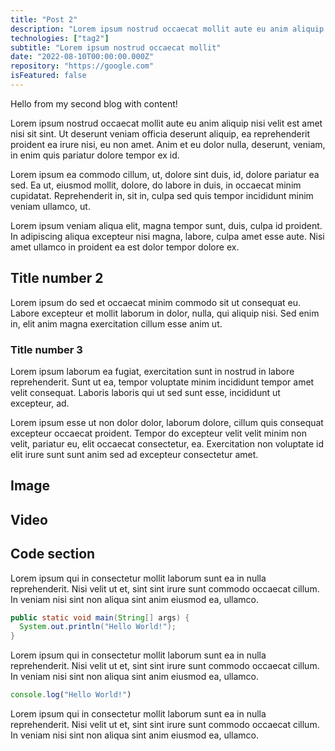 ```yaml
---
title: "Post 2"
description: "Lorem ipsum nostrud occaecat mollit aute eu anim aliquip nisi velit est amet nisi sit sint. Ut deserunt veniam officia deserunt aliquip, ea reprehenderit proident ea irure nisi, eu non amet. Anim et eu dolor nulla, deserunt, veniam, in enim quis pariatur dolore tempor ex id."
technologies: ["tag2"]
subtitle: "Lorem ipsum nostrud occaecat mollit"
date: "2022-08-10T00:00:00.000Z"
repository: "https://google.com"
isFeatured: false
---
```


Hello from my second blog with content! 

Lorem ipsum nostrud occaecat mollit aute eu anim aliquip nisi velit est amet nisi sit sint. Ut deserunt veniam officia deserunt aliquip, ea reprehenderit proident ea irure nisi, eu non amet. Anim et eu dolor nulla, deserunt, veniam, in enim quis pariatur dolore tempor ex id.

Lorem ipsum ea commodo cillum, ut, dolore sint duis, id, dolore pariatur ea sed. Ea ut, eiusmod mollit, dolore, do labore in duis, in occaecat minim cupidatat. Reprehenderit in, sit in, culpa sed quis tempor incididunt minim veniam ullamco, ut.

Lorem ipsum veniam aliqua elit, magna tempor sunt, duis, culpa id proident. In adipiscing aliqua excepteur nisi magna, labore, culpa amet esse aute. Nisi amet ullamco in proident ea est dolor tempor dolore ex.

## Title number 2

Lorem ipsum do sed et occaecat minim commodo sit ut consequat eu. Labore excepteur et mollit laborum in dolor, nulla, qui aliquip nisi. Sed enim in, elit anim magna exercitation cillum esse anim ut.

### Title number 3

Lorem ipsum laborum ea fugiat, exercitation sunt in nostrud in labore reprehenderit. Sunt ut ea, tempor voluptate minim incididunt tempor amet velit consequat. Laboris laboris qui ut sed sunt esse, incididunt ut excepteur, ad.

Lorem ipsum esse ut non dolor dolor, laborum dolore, cillum quis consequat excepteur occaecat proident. Tempor do excepteur velit velit minim non velit, pariatur eu, elit occaecat consectetur, ea. Exercitation non voluptate id elit irure sunt sunt anim sed ad excepteur consectetur amet.

## Image

<ImageComponent url="/posts/post-one/images/computer.jpg" />

## Video

<VideoComponent />

## Code section

Lorem ipsum qui in consectetur mollit laborum sunt ea in nulla reprehenderit. Nisi velit ut et, sint sint irure sunt commodo occaecat cillum. In veniam nisi sint non aliqua sint anim eiusmod ea, ullamco.

```java
public static void main(String[] args) {
  System.out.println("Hello World!");
}
```

Lorem ipsum qui in consectetur mollit laborum sunt ea in nulla reprehenderit. Nisi velit ut et, sint sint irure sunt commodo occaecat cillum. In veniam nisi sint non aliqua sint anim eiusmod ea, ullamco.

```js
console.log("Hello World!")
```

Lorem ipsum qui in consectetur mollit laborum sunt ea in nulla reprehenderit. Nisi velit ut et, sint sint irure sunt commodo occaecat cillum. In veniam nisi sint non aliqua sint anim eiusmod ea, ullamco.